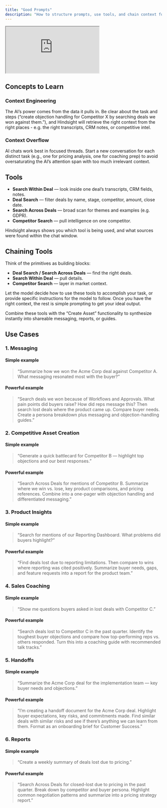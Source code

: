 ```yaml
---
title: "Good Prompts"
description: "How to structure prompts, use tools, and chain context for better results"
---
```


<iframe src="https://www.loom.com/embed/42f7cef436a945eeb56ad06048af1b3f?sid=52799ce6-e853-4b71-aa0e-29f837d69678" className="w-full aspect-video"
></iframe>

## Concepts to Learn

### Context Engineering
The AI’s power comes from the data it pulls in. Be clear about the task and steps (“create objection handling for Competitor X by searching deals we won against them.”), and Hindsight will retrieve the right context from the right places -  e.g. the right transcripts, CRM notes, or competitive intel.

### Context Overflow
AI chats work best in focused threads. Start a new conversation for each distinct task (e.g., one for pricing analysis, one for coaching prep) to avoid oversaturating the AI’s attention span with too much irrelevant context.

## Tools
- **Search Within Deal** — look inside one deal’s transcripts, CRM fields, notes.
- **Deal Search** — filter deals by name, stage, competitor, amount, close date.
- **Search Across Deals** — broad scan for themes and examples (e.g. GDPR).
- **Competitor Search** — pull intelligence on one competitor.

Hindsight always shows you which tool is being used, and what sources were found within the chat window.

## Chaining Tools
Think of the primitives as building blocks:
- **Deal Search / Search Across Deals** — find the right deals.
- **Search Within Deal** — pull details.
- **Competitor Search** — layer in market context.

Let the model decide how to use these tools to accomplish your task, or provide specific instructions for the model to follow. Once you have the right context, the rest is simple prompting to get your ideal output.

Combine these tools with the “Create Asset” functionality to synthesize instantly into shareable messaging, reports, or guides.

## Use Cases

### 1. Messaging

#### Simple example
> “Summarize how we won the Acme Corp deal against Competitor A. What messaging resonated most with the buyer?”

#### Powerful example
> “Search deals we won because of Workflows and Approvals. What pain points did buyers raise? How did reps message this? Then search lost deals where the product came up. Compare buyer needs. Create a persona breakdown plus messaging and objection-handling guides.”

### 2. Competitive Asset Creation

#### Simple example
> “Generate a quick battlecard for Competitor B — highlight top objections and our best responses.”

#### Powerful example
> “Search Across Deals for mentions of Competitor B. Summarize where we win vs. lose, key product comparisons, and pricing references. Combine into a one-pager with objection handling and differentiated messaging.”

### 3. Product Insights

#### Simple example
> “Search for mentions of our Reporting Dashboard. What problems did buyers highlight?”

#### Powerful example
> “Find deals lost due to reporting limitations. Then compare to wins where reporting was cited positively. Summarize buyer needs, gaps, and feature requests into a report for the product team.”

### 4. Sales Coaching

#### Simple example
> “Show me questions buyers asked in lost deals with Competitor C.”

#### Powerful example
> “Search deals lost to Competitor C in the past quarter. Identify the toughest buyer objections and compare how top-performing reps vs. others responded. Turn this into a coaching guide with recommended talk tracks.”

### 5. Handoffs

#### Simple example
> “Summarize the Acme Corp deal for the implementation team — key buyer needs and objections.”

#### Powerful example
> “I’m creating a handoff document for the Acme Corp deal. Highlight buyer expectations, key risks, and commitments made. Find similar deals with similar risks and see if there’s anything we can learn from them. Format as an onboarding brief for Customer Success.”

### 6. Reports

#### Simple example
> “Create a weekly summary of deals lost due to pricing.”

#### Powerful example
> “Search Across Deals for closed-lost due to pricing in the past quarter. Break down by competitor and buyer persona. Highlight common negotiation patterns and summarize into a pricing strategy report.”

